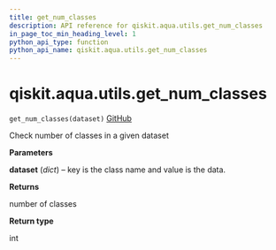 ```yaml
---
title: get_num_classes
description: API reference for qiskit.aqua.utils.get_num_classes
in_page_toc_min_heading_level: 1
python_api_type: function
python_api_name: qiskit.aqua.utils.get_num_classes
---
```


# qiskit.aqua.utils.get\_num\_classes

<span id="qiskit.aqua.utils.get_num_classes" />

`get_num_classes(dataset)` [GitHub](https://github.com/qiskit-community/qiskit-aqua/tree/stable/0.9/qiskit/aqua/utils/dataset_helper.py "view source code")

Check number of classes in a given dataset

**Parameters**

**dataset** (*dict*) – key is the class name and value is the data.

**Returns**

number of classes

**Return type**

int


